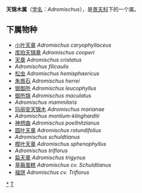 {{Automatic Taxobox
| taxon = Adromischus
| authority = Lem.
}}

'''天锦木属'''（[[学名|学名]]：''Adromischus''），是[[景天科|景天科]]下的一个属。

==下属物种==
* [[小叶天章|小叶天章]] ''Adromischus caryophyllaceus''
* [[库珀天锦章|库珀天锦章]] ''Adromischus cooperi''
* [[天章|天章]] ''Adromischus cristatus''
* ''Adromischus filicaulis''
* [[松虫|松虫]] ''Adromischus hemisphaericus''
* [[朱唇石|朱唇石]] ''Adromischus herrei''
* [[银御所|银御所]] ''Adromischus leucophyllus''
* [[御所锦|御所锦]] ''Adromischus maculatus''
* ''Adromischus mammilaris''
* [[玛丽安天锦木|玛丽安天锦木]] ''Adromischus marianae''
* ''Adromischus montium-klinghardtii''
* [[神想曲|神想曲]] ''Adromischus poellnitzianus''
* [[圆叶天章|圆叶天章]] ''Adromischus rotundifolius''
* ''Adromischus schuldtianus''
* [[楔叶天章|楔叶天章]] ''Adromischus sphenophyllus''
* ''Adromischus triflorus''
* [[扁天章|扁天章]] ''Adromischus trigynus''
* [[草莓蛋糕|草莓蛋糕]] ''Adromischus cv. Schuldtianus''
* [[福饼|福饼]] ''Adromischus cv. Triflorus''


{{taxonbar}}
[[Category:_天锦木属|*]]
[[Category:_景天科|T]]